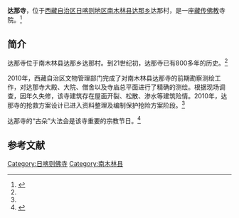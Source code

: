 {{Infobox Tibetan Buddhist monastery
|name =达那寺
|image =
|image size = 250px
|alt = 
|caption = 
|t=
|w=
|to = 
|ipa={{IPA|}}
|z=
|thdl=
|e=
|tc=達那寺
|s=达那寺
|p=
|m=
|k=
|pushpin_map = 
|latd =  | latm =  | lats =  | latNS = 
|longd=  | longm= | longs =| longEW = 
|iso_region = 
|map_caption = 
|mapsize = 
|location_country = 中国
|location = {{CHN}}[[西藏自治区|西藏自治区]][[日喀则地区|日喀则地区]][[南木林县|南木林县]]
|coordinates_display =
|founded_by =
|date_founded =
|date_renovated =
|sect =
|mather =
|children =
|dedicated_to = 
|tulku =
|head_lama = 
|head_mgh =
|no._of_monks = 
|architecture = 
|festivals =
|footnotes = 
}}
{{文物保护单位
| 级别 = 省级
| 省区市 = 西藏自治区
| 图片 = 
| 名称 = 达那寺
| 编号 = 5-34
| 分类 = 古建筑
| 时代 = 公元13世纪
| 所在 = [[日喀则地区|日喀则地区]][[南木林县|南木林县]][[达那乡|达那乡]]
| 登录 = 2009年11月19日
}}

'''达那寺'''，位于[[西藏自治区|西藏自治区]][[日喀则地区|日喀则地区]][[南木林县|南木林县]][[达那乡|达那乡]]达那村，是一座[[藏传佛教|藏传佛教]]寺院。<ref name=zgw>{{Cite web |url=http://news.china.com.cn/rollnews/2010-01/25/content_286001.htm |title=南木林县达那寺完成前期勘察测绘工作，中国网，2010-01-25 |access-date=2013-09-24 |archive-date=2013-09-27 |archive-url=https://web.archive.org/web/20130927001031/http://news.china.com.cn/rollnews/2010-01/25/content_286001.htm |dead-url=no }}</ref>

==简介==
达那寺位于南木林县达那乡达那村。到21世纪初，达那寺已有800多年的历史。<ref name=zgw/>

2010年，西藏自治区文物管理部门完成了对南木林县达那寺的前期勘察测绘工作，对达那寺大殿、大院、僧舍以及寺庙总平面进行了精确的测绘。根据现场调查，因年久失修，该寺建筑存在屋面开裂、松散、渗水等建筑险情。2010年，达那寺的抢救方案设计已进入资料整理及编制保护抢险方案阶段。<ref name=zgw/>

达那寺的“古朵”大法会是该寺重要的宗教节日。<ref name=xzzfmh>{{Cite web |url=http://www.xizang.gov.cn/xzqh/51603.jhtml |title=南木林县概况，西藏政府门户网站，2008-04-14 |access-date=2013-09-24 |archive-date=2013-09-28 |archive-url=https://web.archive.org/web/20130928184144/http://www.xizang.gov.cn/xzqh/51603.jhtml |dead-url=no }}</ref>

==参考文献==
{{reflist}}

{{日喀则地标}}
[[Category:日喀则佛寺|Category:日喀则佛寺]]
[[Category:南木林县|Category:南木林县]]